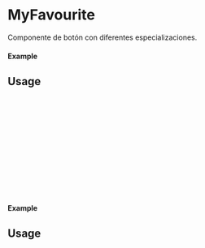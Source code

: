 

<Meta of={MyFavourite} title="MyFavourite" />

# MyFavourite

Componente de botón con diferentes especializaciones.

#### Example

<Canvas of={MyFavourite.Primary} />

## Usage

```ts
import {MyFavourite} from 'milibreria';

function Example(){
 return (
 <MyFavourite
 color="error"
 disabled=false
 onClick: () => alert("Button Primary"),
 />
 );
};

export default Example;
```

#### Example

<Canvas of={MyFavourite.Secondary} />

## Usage

```ts
import {MyFavourite} from 'milibreria';

function Example(){
 return (
 <MyFavourite
 color="secondary"
 disabled=true
 onClick: () => alert("Button Secondary"),
 />
 );
};